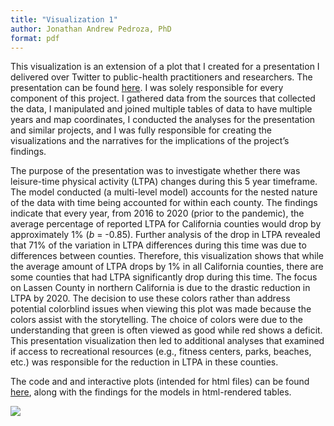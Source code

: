 ```yaml
---
title: "Visualization 1"
author: Jonathan Andrew Pedroza, PhD
format: pdf
---
```


This visualization is an extension of a plot that I created for a presentation I delivered over Twitter to public-health practitioners and researchers. The presentation can be found [here](https://x.com/PaSectionAPHA/status/1309192269447143425). I was solely responsible for every component of this project. I gathered data from the sources that collected the data, I manipulated and joined multiple tables of data to have multiple years and map coordinates, I conducted the analyses for the presentation and similar projects, and I was fully responsible for creating the visualizations and the narratives for the implications of the project's findings. 

The purpose of the presentation was to investigate whether there was leisure-time physical activity (LTPA) changes during this 5 year timeframe. The model conducted (a multi-level model) accounts for the nested nature of the data with time being accounted for within each county. The findings indicate that every year, from 2016 to 2020 (prior to the pandemic), the average percentage of reported LTPA for California counties would drop by approximately 1% (*b* = -0.85). Further analysis of the drop in LTPA revealed that 71% of the variation in LTPA differences during this time was due to differences between counties. Therefore, this visualization shows that while the average amount of LTPA drops by 1% in all California counties, there are some counties that had LTPA significantly drop during this time. The focus on Lassen County in northern California is due to the drastic reduction in LTPA by 2020. The decision to use these colors rather than address potential colorblind issues when viewing this plot was made because the colors assist with the storytelling. The choice of colors were due to the understanding that green is often viewed as good while red shows a deficit. This presentation visualization then led to additional analyses that examined if access to recreational resources (e.g., fitness centers, parks, beaches, etc.) was responsible for the reduction in LTPA in these counties.

The code and and interactive plots (intended for html files) can be found [here](), along with the findings for the models in html-rendered tables.

![](C:/Users/Jonathan/Documents/github_projects/projects_portfolio_and_practice/projects/visualization_portfolio/California County LTPA map.png)
